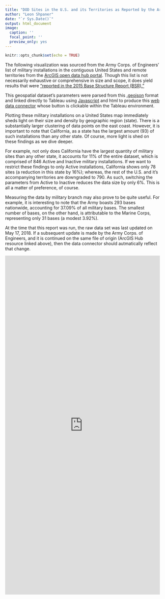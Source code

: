 ```yaml
---
title: "DOD Sites in the U.S. and its Territories as Reported by the Army Corps. of Engineers"
author: "Leon Shpaner"
date: "`r Sys.Date()`"
output: html_document
image:
  caption: ''
  focal_point: ''
  preview_only: yes
---
```


```r
knitr::opts_chunk$set(echo = TRUE)
```

The following visualization was sourced from the Army Corps. of Engineers' list of military installations in the contiguous United States and remote territories from the [ArcGIS open data hub portal](https://geospatial-usace.opendata.arcgis.com/datasets/85e5114c86fc4e5ba2d1e29ca213b834_0). Though this list is not necessarily exhaustive or comprehensive in size and scope, it does yield results that were ["reported in the 2015 Base Structure Report (BSR)."](https://www.acq.osd.mil/eie/Downloads/BSI/Base%20Structure%20Report%20FY15.pdf)


This geospatial dataset's parameters were parsed from this [.geojson](https://opendata.arcgis.com/datasets/85e5114c86fc4e5ba2d1e29ca213b834_0.geojson) format and linked directly to Tableau using [Javascript](https://lshpaner.rbind.io/datasets/US_Army_Corps_of_Engineers/DOD_Sites/ACE_DOD_Sites.js) and html to produce this [web data connector](https://lshpaner.rbind.io/datasets/US_Army_Corps_of_Engineers/DOD_Sites/ACE_DOD_Sites.html) whose button is clickable within the Tableau environment.


Plotting these military installations on a United States map immediately sheds light on their size and density by geographic region (state). There is a substantially larger clustering of data points on the east coast. However, it is important to note that California, as a state has the largest amount (93) of such installations than any other state. Of course, more light is shed on these findings as we dive deeper.

For example, not only does California have the largest quantity of military sites than any other state, it accounts for 11% of the entire dataset, which is comprised of 846 Active and Inactive military installations. If we want to restrict these findings to only Active installations, California shows only 78 sites (a reduction in this state by 16%); whereas, the rest of the U.S. and it's accompanying territories are downgraded to 790. As such, switching the parameters from Active to Inactive reduces the data size by only 6%. This is all a matter of preference, of course.

Measuring the data by military branch may also prove to be quite useful. For example, it is interesting to note that the Army boasts 293 bases nationwide, accounting for 37.09% of all military bases. The smallest number of bases, on the other hand, is attributable to the Marine Corps, representing only 31 bases (a modest 3.92%). 

At the time that this report was run, the raw data set was last updated on May 17, 2018. If a subsequent update is made by the Army Corps. of Engineers, and it is continued on the same file of origin (ArcGIS Hub resource linked above), then the data connector should autmatically reflect that change.


<iframe seamless frameborder="0" src="https://public.tableau.com/views/DODSites/Storyboard?:language=en&:display_count=y&:showVizHome=no" width = '100%' height = '1100'></iframe>                      